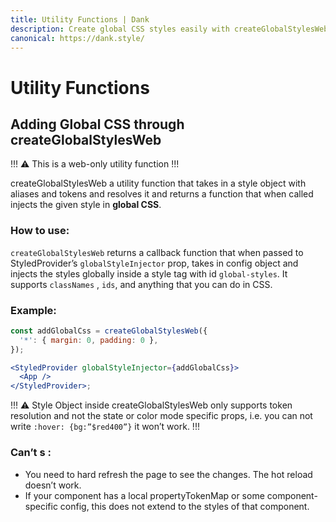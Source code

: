 ```yaml
---
title: Utility Functions | Dank
description: Create global CSS styles easily with createGlobalStylesWeb function, supporting aliases and tokens for easy integration. Only for web, with some limitations.
canonical: https://dank.style/
---
```



<Meta title="api/Utility Functions" />

# Utility Functions

## Adding Global CSS through createGlobalStylesWeb

!!!
⚠️ This is a web-only utility function
!!!

createGlobalStylesWeb a utility function that takes in a style object with aliases and tokens and resolves it and returns a function that when called injects the given style in **global CSS**.

### How to use:

`createGlobalStylesWeb` returns a callback function that when passed to StyledProvider’s `globalStyleInjector` prop, takes in config object and injects the styles globally inside a style tag with id `global-styles`. It supports `classNames` , `ids`, and anything that you can do in CSS.

### Example:

```jsx
const addGlobalCss = createGlobalStylesWeb({
  '*': { margin: 0, padding: 0 },
});

<StyledProvider globalStyleInjector={addGlobalCss}>
  <App />
</StyledProvider>;
```

!!!
⚠️ Style Object inside createGlobalStylesWeb only supports token resolution and not the state or color mode specific props, i.e. you can not write `:hover: {bg:”$red400”}` it won’t work.
!!!

### Can’t s :

- You need to hard refresh the page to see the changes. The hot reload doesn’t work.
- If your component has a local propertyTokenMap or some component-specific config, this does not extend to the styles of that component.

